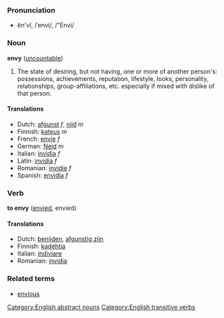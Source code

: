 ===Pronunciation===
*ĕn'vĭ, /ˈenvi/, /"Envi/

===Noun===

'''envy''' ([[uncountable]])
# The state of desiring, but not having, one or more of another person's: possessions,  achievements, reputation, lifestyle, looks, personality, relationships, group-affiliations, etc. especially if mixed with dislike of that person.

====Translations====
*Dutch: [[afgunst]] ''f'', [[nijd]] ''m''
*Finnish: [[kateus]] ''m''
*French: [[envie]] ''f''
*German: [[Neid]] ''m''
*Italian: [[invidia]] ''f''
*Latin: [[invidia]] ''f''
*Romanian: [[invidie]] ''f''
*Spanish: [[envidia]] ''f''

===Verb===

'''to envy''' ([[envied]], envied)

====Translations====
*Dutch: [[benijden]], [[afgunstig zijn]]
*Finnish: [[kadehtia]]
*Italian: [[indiviare]]
*Romanian: [[invidia]]

===Related terms===
*[[envious]]

[[Category:English abstract nouns]][[Category:English transitive verbs]]
